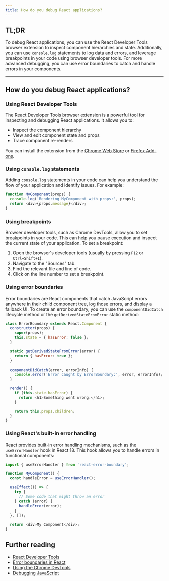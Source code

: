 ```yaml
---
title: How do you debug React applications?
---
```


## TL;DR

To debug React applications, you can use the React Developer Tools browser extension to inspect component hierarchies and state. Additionally, you can use `console.log` statements to log data and errors, and leverage breakpoints in your code using browser developer tools. For more advanced debugging, you can use error boundaries to catch and handle errors in your components.

---

## How do you debug React applications?

### Using React Developer Tools

The React Developer Tools browser extension is a powerful tool for inspecting and debugging React applications. It allows you to:

- Inspect the component hierarchy
- View and edit component state and props
- Trace component re-renders

You can install the extension from the [Chrome Web Store](https://chrome.google.com/webstore/detail/react-developer-tools) or [Firefox Add-ons](https://addons.mozilla.org/en-US/firefox/addon/react-devtools/).

### Using `console.log` statements

Adding `console.log` statements in your code can help you understand the flow of your application and identify issues. For example:

```javascript
function MyComponent(props) {
  console.log('Rendering MyComponent with props:', props);
  return <div>{props.message}</div>;
}
```

### Using breakpoints

Browser developer tools, such as Chrome DevTools, allow you to set breakpoints in your code. This can help you pause execution and inspect the current state of your application. To set a breakpoint:

1. Open the browser's developer tools (usually by pressing `F12` or `Ctrl+Shift+I`).
2. Navigate to the "Sources" tab.
3. Find the relevant file and line of code.
4. Click on the line number to set a breakpoint.

### Using error boundaries

Error boundaries are React components that catch JavaScript errors anywhere in their child component tree, log those errors, and display a fallback UI. To create an error boundary, you can use the `componentDidCatch` lifecycle method or the `getDerivedStateFromError` static method:

```javascript
class ErrorBoundary extends React.Component {
  constructor(props) {
    super(props);
    this.state = { hasError: false };
  }

  static getDerivedStateFromError(error) {
    return { hasError: true };
  }

  componentDidCatch(error, errorInfo) {
    console.error('Error caught by ErrorBoundary:', error, errorInfo);
  }

  render() {
    if (this.state.hasError) {
      return <h1>Something went wrong.</h1>;
    }

    return this.props.children;
  }
}
```

### Using React's built-in error handling

React provides built-in error handling mechanisms, such as the `useErrorHandler` hook in React 18. This hook allows you to handle errors in functional components:

```javascript
import { useErrorHandler } from 'react-error-boundary';

function MyComponent() {
  const handleError = useErrorHandler();

  useEffect(() => {
    try {
      // Some code that might throw an error
    } catch (error) {
      handleError(error);
    }
  }, []);

  return <div>My Component</div>;
}
```

## Further reading

- [React Developer Tools](https://reactjs.org/blog/2015/09/02/new-react-developer-tools.html)
- [Error boundaries in React](https://reactjs.org/docs/error-boundaries.html)
- [Using the Chrome DevTools](https://developers.google.com/web/tools/chrome-devtools)
- [Debugging JavaScript](https://developer.mozilla.org/en-US/docs/Learn/JavaScript/First_steps/Debugging)

